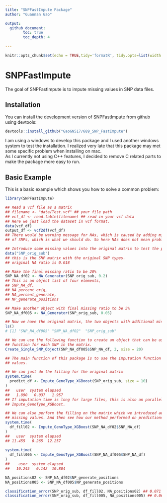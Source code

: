 ```yaml
---
title: "SNPFastImpute Package"
author: "Guannan Gao"

output: 
  github_document:
        toc: true
        toc_depth: 4
  
---
```


```r
knitr::opts_chunk$set(echo = TRUE,tidy='formatR', tidy.opts=list(width.cutoff = 70))
```

# SNPFastImpute

<!-- badges: start -->
<!-- badges: end -->

The goal of SNPFastImpute is to impute missing values in SNP data files. 

## Installation

You can install the development version of SNPFastImpute from github using devtools:


``` r
devtools::install_github("GaoGN517/689_SNP_FastImpute")
```

I am using a windows to develop this package and I used another windows system to test the installation. 
I realized very late that this package may met some specific problem when installing on mac.  
As I currently not using C++ features, I decided to remove C related parts to make the package more easy to run. 


## Basic Example

This is a basic example which shows you how to solve a common problem:

``` r
library(SNPFastImpute)

## Read a vcf file as a matrix
## filename <- "data/Test.vcf" ## your file path
## vcf_df <- read.table(filename) ## read in your vcf data 
## Here we just load the dataset in vcf format.
data(vcf_df)
output_df <- vcf2df(vcf_df)
## There would be warning message for NAs, which is caused by adding missing positions
## of SNPs, which is what we should do. So here NAs does not mean problem. 

## Introduce some missing values into the original matrix to test the performance
data("SNP_orig_sub")
## this is the SNP matrix with the original SNP types.
## original NA ratio is 0.018

## Make the final missing ratio to be 20%
SNP_NA_df02 <- NA_Generator(SNP_orig_sub, 0.2)
## This is an object list of four elements, 
## SNP_NA_df, 
## NA_percent_orig,
## NA_percent_generate,
## NP_generate_positions

## Make another object with final missing ratio to be 5%
SNP_NA_df005 <- NA_Generator(SNP_orig_sub, 0.05)

## Now we have the original matrix, the two objects with additional missing values.
ls()
# [1] "SNP_NA_df005" "SNP_NA_df02"  "SNP_orig_sub"

## We can use the following function to create an object that can be used in the imputation 
## function for each SNP in the matrix.
Create_Single_SNP_Object(SNP_NA_df005$SNP_NA_df, 2, size = 20)

## The main function of this package is to use the imputation function to fill in the missing
## values.

## We can just do the filling for the original matrix
system.time(
  predict_df <- Impute_GenoType_XGBoost(SNP_orig_sub, size = 10)
)
##   user  system elapsed 
##   1.890   0.037   1.957 
## If imputation time is long for large files, this is also an paralleled version of this function:
## Impute_GenoType_XGBoost. 

## We can also perform the filling on the matrix which we introduced additional 
## missing values. And then see how our method performed on predictions. 
system.time(
  df_fill02 <- Impute_GenoType_XGBoost(SNP_NA_df02$SNP_NA_df)
)
##   user  system elapsed 
## 11.455   0.265  12.257 
 
system.time(
  df_fill005 <- Impute_GenoType_XGBoost(SNP_NA_df005$SNP_NA_df)
)
##    user  system elapsed 
##   10.245   0.142  10.804 

NA_positions02 <- SNP_NA_df02$NP_generate_positions
NA_positions005 <- SNP_NA_df005$NP_generate_positions

classification_error(SNP_orig_sub, df_fill02, NA_positions02) ## 0.071
classification_error(SNP_orig_sub, df_fill005, NA_positions005) ## 0.061
```


